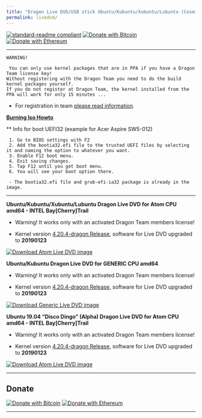 ```yaml
---
title: "Dragon Live DVD/USB stick Ubuntu/Kubuntu/Xubuntu/Lubuntu (Cosmic/Disco)"
permalink: livedvd/
---
```

[![standard-readme compliant](https://img.shields.io/badge/readme%20style-standard-brightgreen.svg)](https://github.com/RichardLitt/standard-readme)
[![Donate with Bitcoin](https://en.cryptobadges.io/badge/micro/1KvWrbLhuzk8DSb2Yq2948bMj3uQvVTQCW)](https://en.cryptobadges.io/donate/1KvWrbLhuzk8DSb2Yq2948bMj3uQvVTQCW)
[![Donate with Ethereum](https://en.cryptobadges.io/badge/micro/0xE42f2d4D4aF888Ac784ED26a68E828475A4712Cb)](https://en.cryptobadges.io/donate/0xE42f2d4D4aF888Ac784ED26a68E828475A4712Cb)

---

```
WARNING!

 You can only use kernel packages that are in PPA if you have a Dragon Team license key!
Without registering with the Dragon Team you need to do the build kernel packages yourself.
If you do not register at Dragon Team, the kernel installed from the PPA will work for only 15 minutes ...
```

 - For registration in team [please read information](https://dragon-kernel.pro/licensing).


**[Burning Iso Howto](https://dragon-kernel.pro/burn)**


** Info for boot UEFI32 (example for Acer Aspire SW5-012)

```
 1. Go to BIOS settings with F2
 2. Add the bootia32.efi file to the trusted UEFI files by selecting it and naming the option to whatever you want.
 3. Enable F12 boot menu.
 4. Exit saving changes.
 5. Tap F12 until you get boot menu.
 6. You will see your boot option there.

 - The bootia32.efi file and grub-efi-ia32 package is already in the image.
```
---


**Ubuntu/Kubuntu/Xubuntu/Lubuntu Dragon Live DVD for Atom CPU amd64 - INTEL Bay[Cherry]Trail**

 - Warning! It works only with an activated Dragon Team members license!

 - Kernel version [4.20.4-dragon Release](https://dragon-kernel.pro), software for Live DVD upgraded to **20190123**


[![Download Atom Live DVD image](https://img.shields.io/badge/Download-LiveUSB-green.svg)](https://drive.google.com/open?id=1W76vzxZrhUD2QQXcC6bXsBti65ta25VP)


**Ubuntu/Kubuntu Dragon Live DVD for GENERIC CPU amd64**

 - Warning! It works only with an activated Dragon Team members license!

 - Kernel version [4.20.4-dragon Release](https://dragon-kernel.pro), software for Live DVD upgraded to **20190123**


[![Download Generic Live DVD image](https://img.shields.io/badge/Download-LiveUSB-green.svg)](https://drive.google.com/open?id=1AX0Hn2LHvTpmo5zypl1TAJRWEWWRc_Do)


**Ubuntu 19.04 "Disco Dingo" (Alpha) Dragon Live DVD for Atom CPU amd64 - INTEL Bay[Cherry]Trail**

 - Warning! It works only with an activated Dragon Team members license!

 - Kernel version [4.20.4-dragon Release](https://dragon-kernel.pro), software for Live DVD upgraded to **20190123**


[![Download Atom Live DVD image](https://img.shields.io/badge/Download-LiveUSB-green.svg)](https://drive.google.com/drive/folders/1nwfC6PrX_0ZosVnRXF7JgDtTk0wLxw8s?usp=sharing)


***


## Donate

[![Donate with Bitcoin](https://en.cryptobadges.io/badge/big/1KvWrbLhuzk8DSb2Yq2948bMj3uQvVTQCW)](https://en.cryptobadges.io/donate/1KvWrbLhuzk8DSb2Yq2948bMj3uQvVTQCW)
[![Donate with Ethereum](https://en.cryptobadges.io/badge/big/0xE42f2d4D4aF888Ac784ED26a68E828475A4712Cb)](https://en.cryptobadges.io/donate/0xE42f2d4D4aF888Ac784ED26a68E828475A4712Cb)

***

